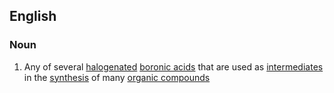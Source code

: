 ==English==

===Noun===
{{en-noun|sg=[[haloboronic]] [[acid]]}}

#{{organic chemistry}} Any of several [[halogenated]] [[boronic acid]]s that are used as [[intermediate]]s in the [[synthesis]] of many [[organic compound]]s